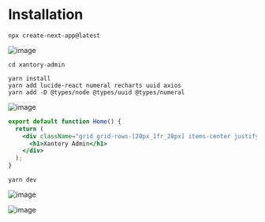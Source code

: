 # Installation

```shell copy
npx create-next-app@latest
```

![image](./installation-questions.png)

```shell copy
cd xantory-admin
```

```shell copy
yarn install
yarn add lucide-react numeral recharts uuid axios
yarn add -D @types/node @types/uuid @types/numeral
```

![image](./initial-page.png)

```jsx filename="/src/app/page.tsx" copy
export default function Home() {
  return (
    <div className="grid grid-rows-[20px_1fr_20px] items-center justify-items-center min-h-screen p-8 pb-20 gap-16 sm:p-20 font-[family-name:var(--font-geist-sans)]">
      <h1>Xantory Admin</h1>
    </div>
  );
}
```

```shell copy
yarn dev
```

![image](./local-url.png)

![image](./initial-site.png)
